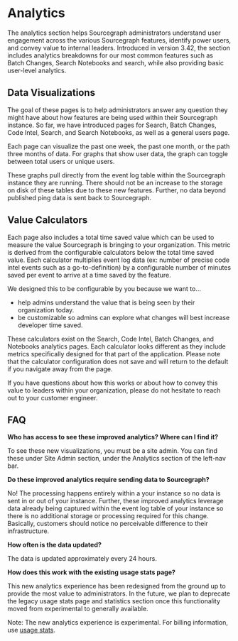 # Analytics

The analytics section helps Sourcegraph administrators understand user engagement across the various Sourcegraph features, identify power users, and convey value to internal leaders. Introduced in version 3.42, the section includes analytics breakdowns for our most common features such as Batch Changes, Search Notebooks and search, while also providing basic user-level analytics.

## Data Visualizations

The goal of these pages is to help administrators answer any question they might have about how features are being used within their Sourcegraph instance. So far, we have introduced pages for Search, Batch Changes, Code Intel, Search, and Search Notebooks, as well as a general users page.

Each page can visualize the past one week, the past one month, or the path three months of data. For graphs that show user data, the graph can toggle between total users or unique users.

These graphs pull directly from the event log table within the Sourcegraph instance they are running. There should not be an increase to the storage on disk of these tables due to these new features. Further, no data beyond published ping data is sent back to Sourcegraph.

## Value Calculators

Each page also includes a total time saved value which can be used to measure the value Sourcegraph is bringing to your organization. This metric is derived from the configurable calculators below the total time saved value. Each calculator multiplies event log data (ex: number of precise code intel events such as a go-to-definition) by a configurable number of minutes saved per event to arrive at a time saved by the feature.

We designed this to be configurable by you because we want to...
- help admins understand the value that is being seen by their organization today.
- be customizable so admins can explore what changes will best increase developer time saved.

These calculators exist on the Search, Code Intel, Batch Changes, and Notebooks analytics pages. Each calculator looks different as they include metrics specifically designed for that part of the application. Please note that the calculator configuration does not save and will return to the default if you navigate away from the page.

If you have questions about how this works or about how to convey this value to leaders within your organization, please do not hesitate to reach out to your customer engineer.

## FAQ

**Who has access to see these improved analytics? Where can I find it?**

To see these new visualizations, you must be a site admin. You can find these under Site Admin section, under the Analytics section of the left-nav bar.

**Do these improved analytics require sending data to Sourcegraph?**

No! The processing happens entirely within a your instance so no data is sent in or out of your instance. Further, these improved analytics leverage data already being captured within the event log table of your instance so there is no additional storage or processing required for this change. Basically, customers should notice no perceivable difference to their infrastructure.

**How often is the data updated?**

The data is updated approximately every 24 hours.

**How does this work with the existing usage stats page?**

This new analytics experience has been redesigned from the ground up to provide the most value to administrators. In the future, we plan to deprecate the legacy usage stats page and statistics section once this functionality moved from experimental to generally available.

Note: The new analytics experience is experimental. For billing information, use [usage stats](/admin/usage_statistics).

